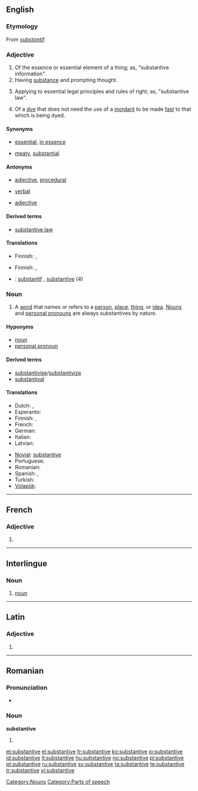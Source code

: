 {{wikipedia}}
==English==

===Etymology===
From {{etyl|fro}} ''[[substantif]]''.

===Adjective===
{{en-adj}}

# Of the essence or essential element of a thing; as, "substantive information".
# Having [[substance]] and prompting thought.
# {{legal}} Applying to essential legal principles and rules of right; as, "substantive law".
# {{chemistry}} Of a [[dye]] that does not need the use of a [[mordant]] to be made [[fast]] to that which is being dyed.

====Synonyms====
* {{sense|of the essential element}} [[essential]], [[in essence]]
* {{sense|having substance}} [[meaty]], [[substantial]]

====Antonyms====
* {{sense|legal}} [[adjective]], [[procedural]]
* [[verbal]]
* {{sense|of a dye that does not need the use of a mordant}} [[adjective]]

====Derived terms====
* [[substantive law]]

====Translations====
{{trans-top|of the essence or essential element of a thing}}
* Finnish: {{t-|fi|oleellinen}}, {{t-|fi|olennainen}}
{{trans-mid}}
{{trans-bottom}}

{{trans-top|having substance and prompting thought}}
* Finnish: {{t-|fi|oleellinen}}, {{t-|fi|olennainen}}
{{trans-mid}}
{{trans-bottom}}

{{trans-top|''(law)''}}
{{trans-mid}}
{{trans-bottom}}

{{trans-top|of a dye that does not need the use of a mordant}}
{{trans-mid}}
{{trans-bottom}}

{{checktrans-top}}
* {{ttbc|fr}}: [[substantif]] {{m}}, [[substantive#French|substantive]] {{f}} (4)
{{trans-bottom}}

===Noun===
{{en-noun}}

# {{grammar}} A [[word]] that names or refers to a [[person]], [[place]], [[thing]], or [[idea]]. [[noun|Nouns]] and [[personal pronoun]]s are always substantives by nature.

====Hyponyms====
* [[noun]]
* [[personal pronoun]]

====Derived terms====
* [[substantivise]]/[[substantivize]]
* [[substantival]]

====Translations====
{{trans-top|''(grammar)''}}
* Dutch: {{t+|nl|zelfstandig naamwoord|n}}, {{t+|nl|substantief|n}}
* Esperanto: {{t+|eo|substantivo|xs=Esperanto}}
* Finnish: {{t+|fi|substantiivi}}, {{t+|fi|nimisana}}
* French: {{t+|fr|substantif|m}}
* German: {{t+|de|Substantiv|n}}
* Italian: {{t+|it|sostantivo|m}}
* Latvian: {{t|lv|lietvārds|m}}
{{trans-mid}}
* [[Novial]]: [[substantive]]
* Portuguese: {{t+|pt|substantivo}}
* Romanian: {{t+|ro|substantiv|n}}
* Spanish: {{t+|es|substantivo|m}}, {{t+|es|sustantivo|m}}
* Turkish: {{t+|tr|isim}}
* [[Volapük]]: {{t|vo|subsat}}
{{trans-bottom}}

[[Category:Nouns]]
[[Category:Parts of speech]]

----

==French==

===Adjective===
{{fr-adj-form|f}}

# {{feminine of|substantif}}

----

==Interlingue==

===Noun===
{{infl|ie|noun}}

# [[noun]]

----

==Latin==

===Adjective===
{{la-adj-form|substantīve}}

# {{inflection of|substantivus|substantīvus|voc|m|s|lang=la}}
{{count page|[[Wiktionary:Page count]]}}

----

==Romanian==

===Pronunciation===
* {{IPA|[sub.stanˈti.ve]|lang=ro}}

===Noun===
'''substantive''' {{n|p}}

# {{plural of|substantiv|lang=ro}}

[[et:substantive]]
[[el:substantive]]
[[fr:substantive]]
[[ko:substantive]]
[[io:substantive]]
[[id:substantive]]
[[lt:substantive]]
[[hu:substantive]]
[[no:substantive]]
[[pl:substantive]]
[[pt:substantive]]
[[ru:substantive]]
[[sv:substantive]]
[[ta:substantive]]
[[te:substantive]]
[[tr:substantive]]
[[vi:substantive]]